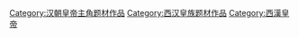 [[Category:汉朝皇帝主角题材作品|Category:汉朝皇帝主角题材作品]]
[[Category:西汉皇族题材作品|Category:西汉皇族题材作品]]
[[Category:西漢皇帝|Category:西漢皇帝]]